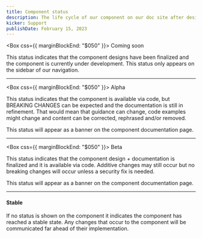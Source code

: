 ```yaml
---
title: Component status
description: The life cycle of our component on our doc site after designs have been finalized has 4 phases 3 of which are indicated by a visible status. This support guide will define each status and how it relates to the usage of the component.
kicker: Support
publishDate: February 15, 2023
---
```


<Box css={{ marginBlockEnd: "$050" }}>
  <Change type="ComingSoon">Coming soon</Change>
</Box>

This status indicates that the component designs have been finalized and the component
is currently under development. This status only appears on the sidebar of our navigation.

---

<Box css={{ marginBlockEnd: "$050" }}>
  <Change type="Alpha">Alpha</Change>
</Box>

This status indicates that the component is available via code, but BREAKING CHANGES 
can be expected and the documentation is still in refinement. That would mean that guidance 
can change, code examples might change and content can be corrected, rephrased and/or removed.

This status will appear as a banner on the component documentation page.

---

<Box css={{ marginBlockEnd: "$050" }}>
  <Change type="Beta">Beta</Change>
</Box>

This status indicates that the component design + documentation is finalized and
it is available via code. Additive changes may still occur but no breaking changes 
will occur unless a security fix is needed. 

This status will appear as a banner on the component documentation page.

---

#### Stable

If no status is shown on the component it indicates the component has reached a stable state.
Any changes that occur to the component will be communicated far ahead of their implementation.

